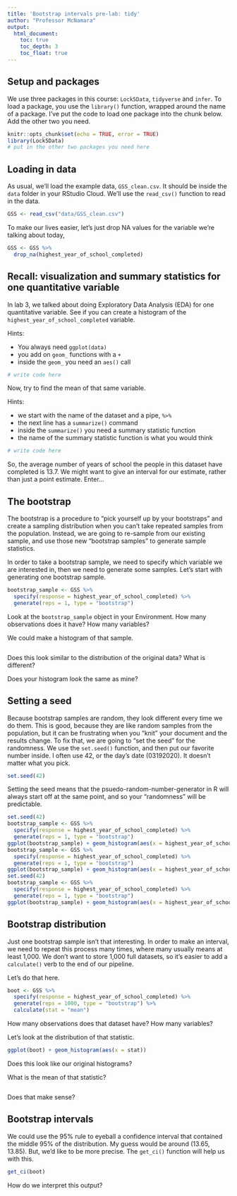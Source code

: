 ```yaml
---
title: 'Bootstrap intervals pre-lab: tidy'
author: "Professor McNamara"
output:
  html_document:
    toc: true
    toc_depth: 3
    toc_float: true
---
```


## Setup and packages

We use three packages in this course: `Lock5Data`, `tidyverse` and `infer`. To load a package, you use the `library()` function, wrapped around the name of a package. I've put the code to load one package into the chunk below. Add the other two you need. 

```r
knitr::opts_chunk$set(echo = TRUE, error = TRUE)
library(Lock5Data)
# put in the other two packages you need here
```

## Loading in data

As usual, we'll load the example data, `GSS_clean.csv`. It should be inside the `data` folder in your RStudio Cloud. We'll use the `read_csv()` function to read in the data. 

```r
GSS <- read_csv("data/GSS_clean.csv")
```

To make our lives easier, let's just drop NA values for the variable we're talking about today,

```r
GSS <- GSS %>%
  drop_na(highest_year_of_school_completed)
```

## Recall: visualization and summary statistics for one quantitative variable

In lab 3, we talked about doing Exploratory Data Analysis (EDA) for one quantitative variable. See if you can create a histogram of the `highest_year_of_school_completed` variable. 

Hints:

- You always need `ggplot(data)` 
- you add on `geom_` functions with a `+`
- inside the `geom_` you need an `aes()` call

```r
# write code here
```

Now, try to find the mean of that same variable. 

Hints:

- we start with the name of the dataset and a pipe, `%>%`
- the next line has a `summarize()` command
- inside the `summarize()` you need a summary statistic function
- the name of the summary statistic function is what you would think

```r
# write code here
```

So, the average number of years of school the people in this dataset have completed is 13.7. We might want to give an interval for our estimate, rather than just a point estimate. Enter...

## The bootstrap

The bootstrap is a procedure to "pick yourself up by your bootstraps" and create a sampling distribution when you can't take repeated samples from the population. Instead, we are going to re-sample from our existing sample, and use those new "bootstrap samples" to generate sample statistics. 

In order to take a bootstrap sample, we need to specify which variable we are interested in, then we need to generate some samples. Let's start with generating one bootstrap sample. 


```r
bootstrap_sample <- GSS %>%
  specify(response = highest_year_of_school_completed) %>%
  generate(reps = 1, type = "bootstrap")
```

Look at the `bootstrap_sample` object in your Environment. How many observations does it have? How many variables?




We could make a histogram of that sample. 

```r

```

Does this look similar to the distribution of the original data? What is different? 

Does your histogram look the same as mine?

## Setting a seed

Because bootstrap samples are random, they look different every time we do them. This is good, because they are like random samples from the population, but it can be frustrating when you "knit" your document and the results change. To fix that, we are going to "set the seed" for the randomness. We use the `set.seed()` function, and then put our favorite number inside. I often use 42, or the day's date (03192020). It doesn't matter what you pick. 

```r
set.seed(42)
```

Setting the seed means that the psuedo-random-number-generator in R will always start off at the same point, and so your "randomness" will be predictable. 

```r
set.seed(42)
bootstrap_sample <- GSS %>%
  specify(response = highest_year_of_school_completed) %>%
  generate(reps = 1, type = "bootstrap")
ggplot(bootstrap_sample) + geom_histogram(aes(x = highest_year_of_school_completed), binwidth = 2)
bootstrap_sample <- GSS %>%
  specify(response = highest_year_of_school_completed) %>%
  generate(reps = 1, type = "bootstrap")
ggplot(bootstrap_sample) + geom_histogram(aes(x = highest_year_of_school_completed), binwidth = 2)
set.seed(42)
bootstrap_sample <- GSS %>%
  specify(response = highest_year_of_school_completed) %>%
  generate(reps = 1, type = "bootstrap")
ggplot(bootstrap_sample) + geom_histogram(aes(x = highest_year_of_school_completed), binwidth = 2)
```

## Bootstrap distribution

Just one bootstrap sample isn't that interesting. In order to make an interval, we need to repeat this process many times, where many usually means at least 1,000. We don't want to store 1,000 full datasets, so it's easier to add a `calculate()` verb to the end of our pipeline. 

Let's do that here.

```r
boot <- GSS %>%
  specify(response = highest_year_of_school_completed) %>%
  generate(reps = 1000, type = "bootstrap") %>%
  calculate(stat = "mean")
```

How many observations does that dataset have? How many variables? 




Let's look at the distribution of that statistic. 
```r
ggplot(boot) + geom_histogram(aes(x = stat))
```

Does this look like our original histograms?

What is the mean of that statistic?

```r

```

Does that make sense?




## Bootstrap intervals

We could use the 95\% rule to eyeball a confidence interval that contained the middle 95\% of the distribution. My guess would be around (13.65, 13.85). But, we'd like to be more precise. The `get_ci()` function will help us with this.

```r
get_ci(boot)
```

How do we interpret this output?

